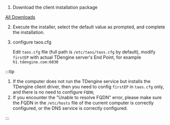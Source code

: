 
1. Download the client installation package
  
  <PkgListV3 type={8} sys="MacOS" />

   [All Downloads](../../releases/tdengine)

2. Execute the installer, select the default value as prompted, and complete the installation.
3. configure taos.cfg

   Edit `taos.cfg` file (full path is `/etc/taos/taos.cfg` by default), modify `firstEP` with actual TDengine server's End Point, for example `h1.tdengine.com:6030`

:::tip

1. If the computer does not run the TDengine service but installs the TDengine client driver, then you need to config `firstEP` in  `taos.cfg` only, and there is no need to configure `FQDN`;
2. If you encounter the "Unable to resolve FQDN" error, please make sure the FQDN in the `/etc/hosts` file of the current computer is correctly configured, or the DNS service is correctly configured.

:::

